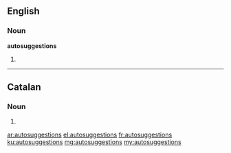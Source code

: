 ==English==

===Noun===
'''autosuggestions'''

# {{plural of|autosuggestion}}

----

==Catalan==

===Noun===
{{ca-noun-form|f|p}}

# {{plural of|autosuggestió|lang=ca}}

[[ar:autosuggestions]]
[[el:autosuggestions]]
[[fr:autosuggestions]]
[[ku:autosuggestions]]
[[mg:autosuggestions]]
[[my:autosuggestions]]